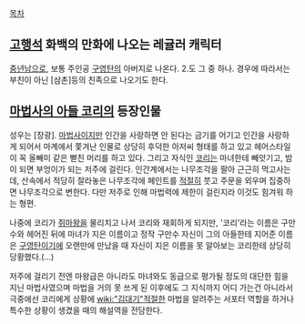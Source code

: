 [[목차]]
== [[고행석]] 화백의 만화에 나오는 레귤러 캐릭터 == 
[[중년]]남으로, 보통 주인공 [[구영탄]]의 아버지로 나온다. 2.도 그 중 하나.
경우에 따라서는 부친이 아닌 [삼촌]등의 친족으로 나오기도 한다.

== [[마법사의 아들 코리]]의 등장인물 ==
성우는 [장광].
[[마법사]]이지만 인간을 사랑하면 안 된다는 금기를 어기고 인간을 사랑하게 되어서 마계에서 쫓겨난 인물로 상당히 후덕한 아저씨 형태를 하고 있고 헤어스타일이 꼭 올빼미 같은 뻗친 머리를 하고 있다. 그리고 자식인 [[코리]]는 마녀한테 빼앗기고, 밤이 되면 부엉이가 되는 저주에 걸린다. 인간계에서는 나무조각을 팔아 근근히 먹고사는데, 산속에서 적당히 잘라놓은 나무조각에 페인트를 [[적절히]] 붓고 주문을 외우며 집중하면 나무조각으로 변한다. 다만 저주로 인해 마법력에 제한이 걸린지라 이것도 힘겨워 하는 형편.

나중에 코리가 [[쥐마왕]]을 물리치고 나서 코리와 재회하게 되지만, '코리'라는 이름은 구만수와 헤어진 뒤에 마녀가 지은 이름이고 정작 구만수 자신이 그의 아들한테 지어준 이름은 [[구영탄]]이기에 오랜만에 만났을 때 자신이 지은 이름을 못 알아보는 코리한테 상당히 당황했다.(...)

저주에 걸리기 전엔 마왕급은 아니라도 마녀와도 동급으로 평가될 정도의 대단한 힘을 지닌 마법사였으며 마법을 거의 못 쓰게 된 이후에도 그 지식까지 어디 가는건 아니라서 극중에선 코리에게 상황에 [[wiki:"김대기"적절한]] 마법을 알려주는 서포터 역할을 하거나 특수한 상황이 생겼을 때의 해설역을 전담한다.
